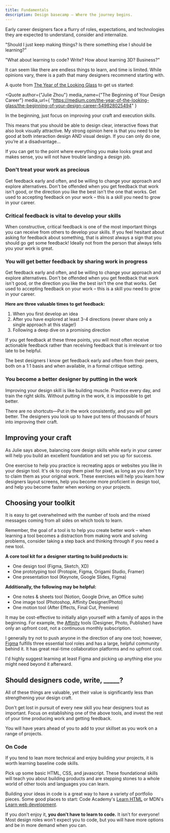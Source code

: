 ```yaml
---
title: Fundamentals
description: Design basecamp – Where the journey begins.
---
```


Early career designers face a flurry of roles, expectations, and technologies they are expected to understand, consider and internalize.

"Should I just keep making things? Is there something else I should be learning?"

"What about learning to code? Write? How about learning 3D? Business?"

It can seem like there are endless things to learn, and time is limited. While opinions vary, there is a path that many designers recommend starting with.

A quote from [The Year of the Looking Glass](https://medium.com/the-year-of-the-looking-glass) to get us started:

<Quote
  author={"Julie Zhou"}
  media_name={"The Beginning of Your Design Career"}
  media_url={
    "https://medium.com/the-year-of-the-looking-glass/the-beginning-of-your-design-career-549828025494"
  }
>
  <p>
    In the beginning, just focus on improving your craft and execution skills.
  </p>
  <p>
    This means that you should be able to design clear, interactive flows that
    also look visually attractive. My strong opinion here is that you need to be
    good at both interaction design AND visual design. If you can only do one,
    you’re at a disadvantage...
  </p>
  <p>
    If you can get to the point where everything you make looks great and makes
    sense, you will not have trouble landing a design job.
  </p>
</Quote>

### Don't treat your work as precious

Get feedback early and often, and be willing to change your approach
and explore alternatives. Don't be offended when you get feedback that
work isn't good, or the direction you like the best isn't the one that
works. Get used to accepting feedback on your work – this is a skill
you need to grow in your career.

### Critical feedback is vital to develop your skills

When constructive, critical feedback is one of the most important
things you can receive from others to develop your skills. If you feel
hesitant about asking for feedback about something, that is almost
always a sign that you should go get some feedback! Ideally not from
the person that always tells you your work is great.

### You will get better feedback by sharing work in progress

Get feedback early and often, and be willing to change your approach and explore alternatives. Don't be offended when you get feedback that work isn't good, or the direction you like the best isn't the one that works. Get used to accepting feedback on your work – this is a skill you need to grow in your career.

**Here are three valuable times to get feedback:**

1.  When you first develop an idea
2.  After you have explored at least 3-4 directions (never share only a single approach at this stage!)
3.  Following a deep dive on a promising direction

If you get feedback at these three points, you will most often receive actionable feedback rather than receiving feedback that is irrelevant or too late to be helpful.

The best designers I know get feedback early and often from their peers, both on a 1:1 basis and when available, in a formal critique setting.

### You become a better designer by putting in the work

Improving your design skill is like building muscle. Practice every
day, and train the right skills. Without putting in the work, it is
impossible to get better.

There are no shortcuts—Put in the work consistently, and you will get
better. The designers you look up to have put tens of thousands of
hours into improving their craft.

## Improving your craft

As Julie says above, balancing core design skills while early in your career will help you build an excellent foundation and set you up for success.

One exercise to help you practice is recreating apps or websites you like in your design tool. It's ok to copy them pixel for pixel, as long as you don't try to claim them as your original work. These exercises will help you learn how designers layout screens, help you become more proficient in design tool, and help you become faster when working on your projects.

## Choosing your toolkit

It is easy to get overwhelmed with the number of tools and the mixed messages coming from all sides on which tools to learn.

Remember, the goal of a tool is to help you create better work – when learning a tool becomes a distraction from making work and solving problems, consider taking a step back and thinking through if you need a new tool.

**A core tool kit for a designer starting to build products is:**

- One design tool (Figma, Sketch, XD)
- One prototyping tool (Protopie, Figma, Origami Studio, Framer)
- One presentation tool (Keynote, Google Slides, Figma)

**Additionally, the following may be helpful:**

- One notes & sheets tool (Notion, Google Drive, an Office suite)
- One image tool (Photoshop, Affinity Designer/Photo)
- One motion tool (After Effects, Final Cut, Premiere)

It may be cost-effective to initially align yourself with a family of apps in the beginning. For example, the [Affinity](https://affinity.serif.com/en-us/) tools (Designer, Photo, Publisher) have only an upfront cost, not a continuous monthly subscription.

I generally try not to push anyone in the direction of any one tool; however, [Figma](https://www.figma.com/) fulfills three essential tool roles and has a large, helpful community behind it. It has great real-time collaboration platforms and no upfront cost.

I'd highly suggest learning at least Figma and picking up anything else you might need beyond it afterward.

## Should designers code, write, \_\_\_\_\_?

All of these things are valuable, yet their value is significantly less than strengthening your design craft.

Don't get lost in pursuit of every new skill you hear designers tout as important. Focus on establishing one of the above tools, and invest the rest of your time producing work and getting feedback.

You will have years ahead of you to add to your skillset as you work on a range of projects.

### On Code

If you tend to lean more technical and enjoy building your projects, it is worth learning baseline code skills.

Pick up some basic HTML, CSS, and javascript. These foundational skills will teach you about building products and are stepping stones to a whole world of other tools and languages you can learn.

Building your ideas in code is a great way to have a variety of portfolio pieces. Some good places to start: Code Academy's [Learn HTML](https://www.codecademy.com/learn/learn-html) or MDN's [Learn web development](https://developer.mozilla.org/en-US/docs/Learn).

If you don't enjoy it, **you don't have to learn to code.** It isn't for everyone! Most design roles won't expect you to code, but you will have more options and be in more demand when you can.
